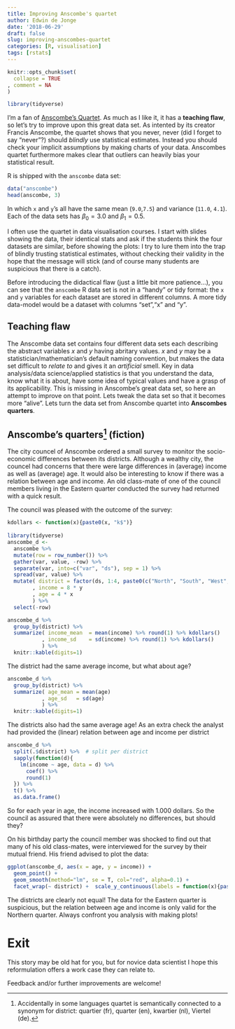 ```yaml
---
title: Improving Anscombe's quartet
author: Edwin de Jonge
date: '2018-06-29'
draft: false
slug: improving-anscombes-quartet
categories: [R, visualisation]
tags: [rstats]
---
```


```r
knitr::opts_chunk$set(
  collapse = TRUE
, comment = NA
)

library(tidyverse)
```

I'm a fan of [Anscombe's Quartet](https://en.wikipedia.org/wiki/Anscombe%27s_quartet). 
As much as I like it, it has a **teaching flaw**, 
so let's try to improve upon this great data set.
As intented by its creator Francis Anscombe, the quartet shows that you never, never
(did I forget to 
say "never"?) should
_blindly_ use statistical estimates. Instead you should check your implicit assumptions by making 
charts of your data.
Anscombes quartet furthermore makes clear that outliers can heavily bias your statistical result.

R is shipped with the `anscombe` data set:

```r
data("anscombe")
head(anscombe, 3)
```
In which `x` and `y`'s all have the same mean (`9.0`,`7.5`) and variance (`11.0`, `4.1`). Each
of the data sets has $\beta_0 = 3.0$ and $\beta_1 = 0.5$.

I often use the quartet in data visualisation courses. I start 
with slides showing the data,
their identical stats and ask if the students think the four datasets are similar, 
before showing the plots: I try to lure them into the trap of blindly trusting statistical
estimates,
without checking their validity in the hope
that the message will stick (and of course many students are suspicious that there is a catch). 

Before introducing the didactical flaw (just a little bit more patience...), 
you can see that the `anscombe` R data set is not in a 
"handy" or tidy format: the `x` and `y` variables for each dataset are stored in different columns. 
A more tidy data-model would be a dataset with columns "set","x" and "y".

## Teaching flaw 

The Anscombe data set contains four different data sets each describing the
abstract variables $x$  and $y$ having abritary values. $x$ and $y$ may be 
a statistician/mathematician's default naming convention, but makes the data 
set difficult to _relate to_ and gives it an _artificial_ smell. Key in data analysis/data science/applied statistics is that you
understand the data, know what it is about, have some idea of typical values and have a grasp of its applicability. This is missing in Anscombe's great data set, so here an attempt to improve on that point. 
Lets tweak the data set so that it becomes more "alive". Lets turn the data set from Anscombe quartet into
__Anscombes quarters__.

## Anscombe's quarters[^quarters] (fiction)

The city councel of Anscombe ordered a small survey to monitor the socio-economic differences between
its districts. Although a wealthy city, the councel had concerns that 
there were large differences in (average) income as well as (average) age. It would also be 
interesting to know if there was a relation between age and income. An old class-mate of one of the council members living in the Eastern quarter conducted the survey had returned with 
a quick result.

[^quarters]: Accidentally in some languages quartet is semantically connected to a synonym 
for district: quartier (fr), quarter (en), kwartier (nl), Viertel (de).

The council was pleased with the outcome of the survey:
```r
kdollars <- function(x){paste0(x, "k$")}
  
library(tidyverse)
anscombe_d <- 
  anscombe %>% 
  mutate(row = row_number()) %>%
  gather(var, value, -row) %>% 
  separate(var, into=c("var", "ds"), sep = 1) %>% 
  spread(var, value) %>% 
  mutate( district = factor(ds, 1:4, paste0(c("North", "South", "West", "East"), "ern quarter"))
        , income = 8 * y
        , age = 4 * x
        ) %>% 
  select(-row) 

anscombe_d %>% 
  group_by(district) %>% 
  summarize( income_mean  = mean(income) %>% round(1) %>% kdollars()
           , income_sd    = sd(income) %>% round(1) %>% kdollars()
           ) %>% 
  knitr::kable(digits=1)
```

The district had the same average income, but what about age?

```r
anscombe_d %>% 
  group_by(district) %>% 
  summarize( age_mean = mean(age)
           , age_sd   = sd(age)
           ) %>% 
  knitr::kable(digits=1)
```

The districts also had the same average age! As an extra check the analyst had provided the (linear)
relation between age and income per district

```r
anscombe_d %>% 
  split(.$district) %>%  # split per district
  sapply(function(d){
    lm(income ~ age, data = d) %>% 
      coef() %>% 
      round(1)
  }) %>% 
  t() %>% 
  as.data.frame()
```
So for each year in age, the income increased with 1.000 dollars. 
So the council as assured that there were absolutely no differences, but should they?

On his birthday party the council member was shocked to find out that many of his old class-mates,
were interviewed for the survey by their mutual friend.  His friend advised to plot the data: 

```r
ggplot(anscombe_d, aes(x = age, y = income)) +  
  geom_point() + 
  geom_smooth(method="lm", se = T, col="red", alpha=0.1) +
  facet_wrap(~ district) +  scale_y_continuous(labels = function(x){paste0(x, "k$")})
```

The districts are clearly not equal! The data for the Eastern quarter is suspicious, but 
the relation between age and income is only valid for the Northern quarter. Always confront
you analysis with making plots!

# Exit

This story may be old hat for you, but for novice data scientist I hope this reformulation offers a work case they can relate to.

Feedback and/or further improvements are welcome!
